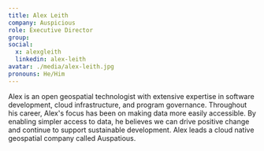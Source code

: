 ```yaml
---
title: Alex Leith
company: Auspicious
role: Executive Director
group:
social:
  x: alexgleith
  linkedin: alex-leith
avatar: ./media/alex-leith.jpg
pronouns: He/Him
---
```

Alex is an open geospatial technologist with extensive expertise in software development, cloud infrastructure, and program governance. Throughout his career, Alex's focus has been on making data more easily accessible. By enabling simpler access to data, he believes we can drive positive change and continue to support sustainable development. Alex leads a cloud native geospatial company called Auspatious.